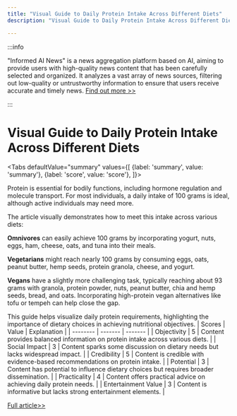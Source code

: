 ```yaml
---
title: "Visual Guide to Daily Protein Intake Across Different Diets"
description: "Visual Guide to Daily Protein Intake Across Different Diets"

---
```



:::info

"Informed AI News" is a news aggregation platform based on AI, aiming to provide users with high-quality news content that has been carefully selected and organized. It analyzes a vast array of news sources, filtering out low-quality or untrustworthy information to ensure that users receive accurate and timely news.  [Find out more >>](/)

:::

# Visual Guide to Daily Protein Intake Across Different Diets


<Tabs
	defaultValue="summary"
	values={[
	{label: 'summary', value: 'summary'},
	{label: 'score', value: 'score'},
]}>
<TabItem value="summary">


Protein is essential for bodily functions, including hormone regulation and molecule transport. For most individuals, a daily intake of 100 grams is ideal, although active individuals may need more.

The article visually demonstrates how to meet this intake across various diets:

**Omnivores** can easily achieve 100 grams by incorporating yogurt, nuts, eggs, ham, cheese, oats, and tuna into their meals.

**Vegetarians** might reach nearly 100 grams by consuming eggs, oats, peanut butter, hemp seeds, protein granola, cheese, and yogurt.

**Vegans** have a slightly more challenging task, typically reaching about 93 grams with granola, protein powder, nuts, peanut butter, chia and hemp seeds, bread, and oats. Incorporating high-protein vegan alternatives like tofu or tempeh can help close the gap.

This guide helps visualize daily protein requirements, highlighting the importance of dietary choices in achieving nutritional objectives.
</TabItem>
<TabItem value="score">
	| Scores     | Value   | Explanation |
	| -------- | ------- | ------- |
	| Objectivity  | 5    | Content provides balanced information on protein intake across various diets.    |
	| Social Impact | 3     | Content sparks some discussion on dietary needs but lacks widespread impact.    |
	| Credibility    | 5    | Content is credible with evidence-based recommendations on protein intake.    |
	| Potential    | 3    | Content has potential to influence dietary choices but requires broader dissemination.    |
	| Practicality    | 4    | Content offers practical advice on achieving daily protein needs.    |
	| Entertainment Value    | 3    | Content is informative but lacks strong entertainment elements.    |
</TabItem>
</Tabs>

[Full article>>](https://www.cnet.com/health/nutrition/the-ultimate-visual-guide-to-protein-how-much-you-need-to-eat-each-day/#ftag=CAD590a51e)

